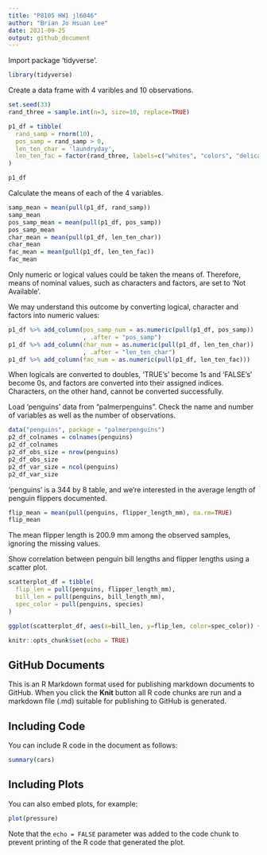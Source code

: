 ```yaml
---
title: "P8105 HW1 jl6046"
author: "Brian Jo Hsuan Lee"
date: 2021-09-25
output: github_document
---
```


Import package 'tidyverse'.

```r
library(tidyverse)
```

Create a data frame with 4 varibles and 10 observations.

```r
set.seed(33)
rand_three = sample.int(n=3, size=10, replace=TRUE)

p1_df = tibble(
  rand_samp = rnorm(10),
  pos_samp = rand_samp > 0,
  len_ten_char = 'laundryday',
  len_ten_fac = factor(rand_three, labels=c("whites", "colors", "delicates"))
)

p1_df
```

Calculate the means of each of the 4 variables.

```r
samp_mean = mean(pull(p1_df, rand_samp))
samp_mean
pos_samp_mean = mean(pull(p1_df, pos_samp))
pos_samp_mean
char_mean = mean(pull(p1_df, len_ten_char))
char_mean
fac_mean = mean(pull(p1_df, len_ten_fac))
fac_mean
```

Only numeric or logical values could be taken the means of. Therefore, means of nominal values, such as characters and factors, are set to 'Not Available'.

We may understand this outcome by converting logical, character and factors into numeric values:

```r
p1_df %>% add_column(pos_samp_num = as.numeric(pull(p1_df, pos_samp))
                     , .after = "pos_samp")
p1_df %>% add_column(char_num = as.numeric(pull(p1_df, len_ten_char))
                     , .after = "len_ten_char")
p1_df %>% add_column(fac_num = as.numeric(pull(p1_df, len_ten_fac)))
```
When logicals are converted to doubles, 'TRUE's' become 1s and 'FALSE's' become 0s, and factors are converted into their assigned indices. Characters, on the other hand, cannot be converted successfully. 

Load 'penguins' data from "palmerpenguins". Check the name and number of variables as well as the number of observations. 

```r
data("penguins", package = "palmerpenguins")
p2_df_colnames = colnames(penguins)
p2_df_colnames
p2_df_obs_size = nrow(penguins)
p2_df_obs_size
p2_df_var_size = ncol(penguins)
p2_df_var_size
```

'penguins' is a 344 by 8 table, and we're interested in the average length of penguin flippers documented.

```r
flip_mean = mean(pull(penguins, flipper_length_mm), na.rm=TRUE)
flip_mean
```

The mean flipper length is 200.9 mm among the observed samples, ignoring the missing values. 

Show correlation between penguin bill lengths and flipper lengths using a scatter plot.

```r
scatterplot_df = tibble(
  flip_len = pull(penguins, flipper_length_mm),
  bill_len = pull(penguins, bill_length_mm),
  spec_color = pull(penguins, species)
)

ggplot(scatterplot_df, aes(x=bill_len, y=flip_len, color=spec_color)) + geom_point() + labs(title="The Length Correlation of Bills and Flippers of 3 Penguin Species") + ylab("Flipper Length (mm)") + xlab("Bill Length (mm)") + theme(legend.title = element_blank()) + theme(plot.title = element_text(size=12))
```


```r
knitr::opts_chunk$set(echo = TRUE)
```

## GitHub Documents

This is an R Markdown format used for publishing markdown documents to GitHub. When you click the **Knit** button all R code chunks are run and a markdown file (.md) suitable for publishing to GitHub is generated.

## Including Code

You can include R code in the document as follows:

```r
summary(cars)
```

## Including Plots

You can also embed plots, for example:

```r
plot(pressure)
```

Note that the `echo = FALSE` parameter was added to the code chunk to prevent printing of the R code that generated the plot.
